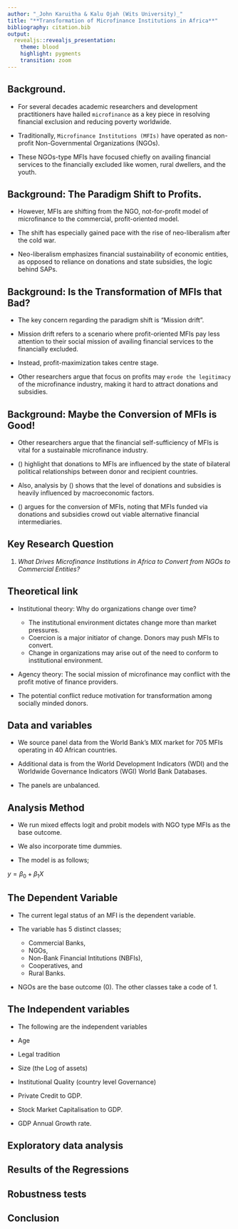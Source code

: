 ```yaml
---
author: "_John Karuitha & Kalu Ojah (Wits University)_"
title: "**Transformation of Microfinance Institutions in Africa**"
bibliography: citation.bib
output: 
  revealjs::revealjs_presentation:
    theme: blood
    highlight: pygments
    transition: zoom
---
```


## Background.

- For several decades academic researchers and development practitioners have hailed `microfinance` as a key piece in resolving financial exclusion and reducing poverty worldwide.

- Traditionally, `Microfinance Institutions (MFIs)` have operated as non-profit Non-Governmental Organizations (NGOs). 

- These NGOs-type MFIs have focused chiefly on availing financial services to the financially excluded like women, rural dwellers, and the youth.

## Background: The Paradigm Shift to Profits.

- However, MFIs are shifting from the NGO, not-for-profit model of microfinance to the commercial, profit-oriented model. 

- The shift has especially gained pace with the rise of neo-liberalism after the cold war. 

- Neo-liberalism emphasizes financial sustainability of economic entities, as opposed to reliance on donations and state subsidies, the logic behind SAPs. 

## Background: Is the Transformation of MFIs that Bad?

- The key concern regarding the paradigm shift is "Mission drift".

- Mission drift refers to a scenario where profit-oriented MFIs pay less attention to their social mission of availing financial services to the financially excluded. 

- Instead, profit-maximization takes centre stage. 

- Other researchers argue that focus on profits may `erode the legitimacy` of the microfinance industry, making it hard to attract donations and subsidies. 

## Background: Maybe the Conversion of MFIs is Good!

- Other researchers argue that the financial self-sufficiency of MFIs is vital for a sustainable microfinance industry. 

- () highlight that donations to MFIs are influenced by the state of bilateral political relationships between donor and recipient countries. 

- Also, analysis by () shows that the level of donations and subsidies is heavily influenced by macroeconomic factors. 

- () argues for the conversion of MFIs, noting that MFIs funded via donations and subsidies crowd out viable alternative financial intermediaries. 


## Key Research Question

1. _What Drives Microfinance Institutions in Africa to Convert from NGOs to Commercial Entities?_

## Theoretical link

- Institutional theory: Why do organizations change over time? 
    - The institutional environment dictates change more than market pressures.
    - Coercion is a major initiator of change. Donors may push MFIs to convert. 
    - Change in organizations may arise out of the need to conform to institutional environment. 
    
- Agency theory: The social mission of microfinance may conflict with the profit motive of finance providers. 

- The potential conflict reduce motivation for transformation among socially minded donors. 


## Data and variables

- We source panel data from the World Bank's MIX market for 705 MFIs operating in 40 African countries. 

- Additional data is from the World Development Indicators (WDI) and the Worldwide Governance Indicators (WGI) World Bank Databases. 

- The panels are unbalanced. 

## Analysis Method

- We run mixed effects logit and probit models with NGO type MFIs as the base outcome. 

- We also incorporate time dummies. 

- The model is as follows; 

$y = \beta_{0} + \beta_{1}X$


## The Dependent Variable

- The current legal status of an MFI is the dependent variable. 

- The variable has 5 distinct classes; 

  - Commercial Banks, 
  - NGOs, 
  - Non-Bank Financial Intitutions (NBFIs), 
  - Cooperatives, and 
  - Rural Banks. 
  
- NGOs are the base outcome (0). The other classes take a code of 1.  

## The Independent variables

- The following are the independent variables

- Age 
- Legal tradition
- Size (the Log of assets)
- Institutional Quality (country level Governance)
- Private Credit to GDP.
- Stock Market Capitalisation to GDP. 
- GDP Annual Growth rate. 

## Exploratory data analysis



## Results of the Regressions




## Robustness tests



## Conclusion